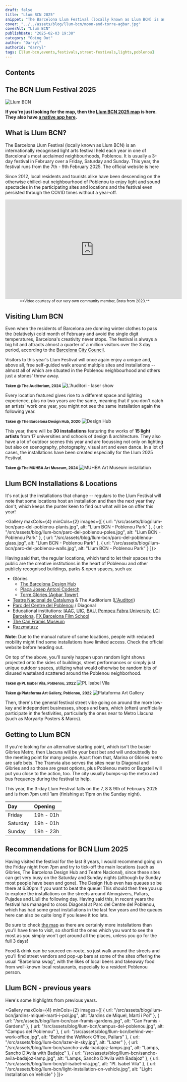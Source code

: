 ```yaml
---
draft: false
title: "Llum BCN 2025"
snippet: "The Barcelona Llum Festival (locally known as Llum BCN) is an internationally recognised light arts festival held each year in one of Barcelona's most acclaimed neighbourhoods, Poblenou. It is usually a 3-day festival in February over a Friday, Saturday and Sunday."
cover: "../../assets/blog/llum-bcn/moon-and-torre-agbar.jpg"
coverAlt: "Llum BCN"
publishDate: "2025-02-03 19:38"
category: "Going Out"
author: "Darryl"
authorId: "darryl"
tags: [llum-bcn,events,festivals,street-festivals,lights,poblenou]
---
```




## Contents


## The BCN Llum Festival 2025
![Llum BCN](../../assets/blog/llum-bcn/moon-and-torre-agbar.jpg)

**If you're just looking for the map, then the [Llum BCN 2025 map](https://www.barcelona.cat/llumbcn/en) is here. They also have [a native app here](https://ajuntament.barcelona.cat/apps/ca/llum-bcn).**

## What is Llum BCN?
The Barcelona Llum Festival (locally known as Llum BCN) is an internationally recognised light arts festival held each year in one of Barcelona's most acclaimed neighbourhoods, Poblenou. It is usually a 3-day festival in February over a Friday, Saturday and Sunday. This year, the festival runs from the 7th - 9th February 2025. The official website is here

Since 2012, local residents and tourists alike have been descending on the otherwise chilled-out neighbourhood of Poblenou to enjoy light and sound spectacles in the participating sites and locations and the festival even persisted through the COVID times without a year-off.

<iframe style={{ maxWidth: "100%", marginLeft: 'auto', marginRight: 'auto'}} width="560" height="315" src="https://www.youtube.com/embed/NQgzG2PHT8Q?si=4CZ8vynBKjdffV41" title="YouTube video player" frameborder="0" allow="accelerometer; autoplay; clipboard-write; encrypted-media; gyroscope; picture-in-picture; web-share" referrerpolicy="strict-origin-when-cross-origin" allowfullscreen></iframe>
<small><center>**Video courtesy of our very own community member, Brata from 2023.**</center></small>

## Visiting Llum BCN

Even when the residents of Barcelona are donning winter clothes to pass the (relatively) cold month of February and avoid the single digit temperatures, Barcelona's creativity never stops. The festival is always a big hit and attracts almost a quarter of a million visitors over the 3 day period, according to the [Barcelona City Council](https://www.barcelona.cat/llumbcn/en).

Visitors to this year's Llum Festival will once again enjoy a unique and, above all, free self-guided walk around multiple sites and installations -- almost all of which are situated in the Poblenou neighbourhood and others just a stones' throw away.

<small>**Taken @ The Auditorium, 2024**</small>
![L'Auditori - laser show](../../assets/blog/llum-bcn/auditorium-laser.jpg)

Every location featured gives rise to a different space and lighting experience, plus no two years are the same, meaning that if you don't catch an artists' work one year, you might not see the same installation again the following year.

<small>**Taken @ The Barcelona Design Hub, 2020**</small>
![Design Hub](../../assets/blog/llum-bcn/design-museum.jpg)

This year, there will be **30 installations** featuring the works of **15 light artists** from 17 universities and schools of design & architecture. They also have a lot of outdoor scenes this year and are focussing not only on lighting but also on scenography, photography, visual art and even dance. In a lot of cases, the installations have been created especially for the Llum 2025 Festival.

<small>**Taken @ The MUHBA Art Museum, 2024**</small>
![MUHBA Art Museum installation](../../assets/blog/llum-bcn/muhba-oliva-artes.jpg)

## Llum BCN Installations & Locations

It's not just the installations that change -- regulars to the Llum Festival will note that some locations host an installation and then the next year they don't, which keeps the punter keen to find out what will be on offer this year!

<Gallery maxCols={4} minCols={2} images={[
  { url: "/src/assets/blog/llum-bcn/parc-del-poblenou-plants.jpg", alt: "Llum BCN - Poblenou Park" },
  { url: "/src/assets/blog/llum-bcn/parc-del-poblenou-poles.jpg", alt: "Llum BCN - Poblenou Park" },
  { url: "/src/assets/blog/llum-bcn/parc-del-poblenou-glass.jpg", alt: "Llum BCN - Poblenou Park" },
  { url: "/src/assets/blog/llum-bcn/parc-del-poblenou-walls.jpg", alt: "Llum BCN - Poblenou Park" }
]}></Gallery>

Having said that, the regular locations, which tend to let their spaces to the public are the creative institutions in the heart of Poblenou and other publicly recognised buildings, parks & open spaces, such as:

- Glòries
  - [The Barcelona Design Hub](https://www.dissenyhub.barcelona/en)
  - [Plaça Josep Antoni Coderch](https://maps.app.goo.gl/YSo1DRYCxmHXovGW8)
  - [Torre Glòries (Agbar Tower)](https://maps.app.goo.gl/wsbBdgNkZR9rkSUH6)
- [Teatre Nacional de Catalunya](https://maps.app.goo.gl/E41sCaNnkCyJAV4BA) & The Auditorium ([L'Auditori](https://maps.app.goo.gl/EbZtnzw9CqmhVbFFA))
- [Parc del Centre del Poblenou](https://maps.app.goo.gl/rAbTBJRUGaRP3MVh8) / Diagonal
- Educational institutions: [IAAC](https://iaac.net/), [UIC](https://www.uic.es/en), [BAU](https://www.baued.es/), [Pompeu Fabra University](https://www.upf.edu/), [LCI Barcelona](https://maps.app.goo.gl/TDXhv2mabMfobJFAA), [FX Barcelona Film School](https://maps.app.goo.gl/4dk91bb17tcgar9X6)
- [The Can Framis Museum](https://maps.app.goo.gl/SmeRNwZYXGd1e4MD9)
- [Razzmatazz](https://maps.app.goo.gl/uhXw2AwaaC63k6Z9A)

<div class="warning">

**Note**: Due to the manual nature of some locations, people with reduced mobility might find some installations have limited access. Check the official website before heading out.

</div>

On top of the above, you'll surely happen upon random light shows projected onto the sides of buildings, street performances or simply just unique outdoor spaces, utilizing what would otherwise be random bits of disused wasteland scattered around the Poblenou neighborhood.

<small>**Taken @ Pl. Isabel Vila, Poblenou, 2022**</small>
![Pl. Isabel Vila](../../assets/blog/llum-bcn/pl-isabel-vila.jpg)

<small>**Taken @ Plataforma Art Gallery, Poblenou, 2022**</small>
![Plataforma Art Gallery](../../assets/blog/llum-bcn/la-plataforma-art-gallery.jpg)

Then, there's the general festival street vibe going on around the more low-key and independent businesses, shops and bars, which (often) unofficially participate in the festivities, particularly the ones near to Metro Llacuna (such as Moryarty Posters & Marcs).

## Getting to Llum BCN

If you're looking for an alternative starting point, which isn't the busier Glòries Metro, then Llacuna will be your best bet and will undoubtedly be the meeting point for many people. Apart from that, Marina or Glòries metro are safe bets. The Tramvia also serves the sites near to Diagonal and Glòries and so those are great options, plus Poblenou metro or Bogatell will put you close to the action, too. The city usually bumps-up the metro and bus frequency during the festival to help.

This year, the 3-day Llum Festival falls on the 7, 8 & 9th of February 2025 and is from 7pm until 1am (finishing at 11pm on the Sunday night). 


| Day        | Opening   |
| :--------- | :-------- |
| Friday     | 19h - 01h |
| Saturday   | 19h - 01h |
| Sunday     | 19h - 23h |


## Recommendations for BCN Llum 2025

Having visited the festival for the last 8 years, I would recommend going on the Friday night from 7pm and try to tick-off the main locations (such as Glòries, The Barcelona Design Hub and Teatre Nacional), since these sites can get very busy on the Saturday and Sunday nights (although by Sunday most people have been and gone). The Design Hub even has queues so be there at 6.30pm if you want to beat the queue! This should then free you up to explore the installations on the streets around Almogàvers, Pallars, Pujades and Llull the following day. Having said this, in recent years the festival has managed to cross Diagonal at Parc del Centre del Poblenou, which has had some great installations in the last few years and the queues here can also be quite long if you leave it too late.

Be sure to check [the map](https://www.barcelona.cat/llumbcn/en) as there are certainly more installations than you'll have time to visit, so shortlist the ones which you want to see the most as you simply won't get around all the places, unless you go for the full 3 days!

Food & drink can be sourced en-route, so just walk around the streets and you'll find street vendors and pop-up bars at some of the sites offering the usual “Barcelona swag”, with the likes of local beers and takeaway food from well-known local restaurants, especially to a resident Poblenou person.

## Llum BCN - previous years

Here's some highlights from previous years.

<Gallery maxCols={4} minCols={2} images={[
  { url: "/src/assets/blog/llum-bcn/jardins-miquel-marti-i-pol.jpg", alt: "Jardins de Miquel, Martí i Pol" },
  { url: "/src/assets/blog/llum-bcn/can-framis-gardens.jpg", alt: "Can Framis - Gardens" },
  { url: "/src/assets/blog/llum-bcn/campus-del-poblenou.jpg", alt: "Campus del Poblenou" },
  { url: "/src/assets/blog/llum-bcn/behind-we-work-office.jpg", alt: "Behind the WeWork Office, Pallars" },
  { url: "/src/assets/blog/llum-bcn/lazer-in-sky.jpg", alt: "Lazer" },
  { url: "/src/assets/blog/llum-bcn/sancho-avila-badajoz-lamps.jpg", alt: "Lamps, Sancho D'Avila with Badajoz" },
  { url: "/src/assets/blog/llum-bcn/sancho-avila-badajoz-lamp.jpg", alt: "Lamps, Sancho D'Avila with Badajoz" },
  { url: "/src/assets/blog/llum-bcn/pl-isabel-vila.jpg", alt: "Pl. Isabel Vila" },
  { url: "/src/assets/blog/llum-bcn/light-installation-on-vehicle.jpg", alt: "Light Installation on Vehicle" }
]}></Gallery>
